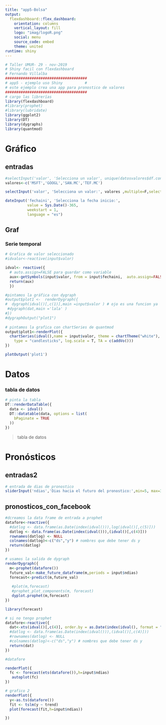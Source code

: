 ```yaml
---
title: "app5-Bolsa"
output:
  flexdashboard::flex_dashboard:
    orientation: columns
    vertical_layout: fill
    logo: "imag/logoR.png"
    social: menu
    source_code: embed
    theme: united
runtime: shiny 
---
```


```r

# Taller UMUR- 29 - nov-2019
# Shiny facil con flexdashboard
# Fernando Villalba
#####################################
# app5 - ejemplo uso Shiny          #
# este ejemplo crea una app para pronostico de valores
#####################################
# cargo las librerías
library(flexdashboard)
#library(prophet)
#library(lubridate)
library(ggplot2)
library(DT)
library(dygraphs)
library(quantmod)
```

# Gráfico {data-icon="fa-chart-area"}

## entradas {.sidebar }

```r

#selectInput('valor', 'Selecciona un valor', unique(datosvalores$df.control$ticker) ,multiple=F)
valores<-c('MSFT','GOOGL','SAN.MC','TEF.MC')

selectInput('valor', 'Selecciona un valor:', valores ,multiple=F,selected = 1)

dateInput('fechaini', 'Selecciona la fecha inicio:',
          value = Sys.Date()-365,
          weekstart = 1,
          language = "es")
```

## Graf

### Serie temporal

```r
# Grafica de valor seleccionado
#idvalor<-reactive(input$valor)

idval<- reactive({
  # auto.assign=FALSE para guardar como variable
  aux<-getSymbols(input$valor, from = input$fechaini,  auto.assign=FALSE)
  return(aux)
  })

#pintamos la gráfica con dygraph
#output$plot1 <-  renderDygraph({
#  dygraph(idval()[,c(1)],main =input$valor ) # ojo es una funcion ya
 #dygraph(dat,main ='lala' ) 
#})
#dygraphOutput("plot1")
  
# pintamos la grafica con chartSeries de quantmod
output$plot1<-renderPlot({    
  chartSeries(idval(),name = input$valor, theme = chartTheme("white"),
    type = "candlesticks", log.scale = T, TA = c(addVo()))
})

plotOutput('plot1')

```

# Datos {data-icon="fa-database"}

### tabla de datos

```r
# pinta la tabla
DT::renderDataTable({
  data <- idval()
  DT::datatable(data, options = list(
    bPaginate = TRUE
  ))
})

```

> tabla de datos

# Pronósticos {data-icon="fa-chart-line"}

## entradas2 {.sidebar }

```r
# entrada de dias de pronostico
sliderInput('ndias','Dias hacia el futuro del pronostico:',min=5, max=365,value=60)

```

## pronosticos_con_facebook

```r
#dcreamos la data frame de entrada a prophet
datafore<-reactive({
  #datlog <- data.frame(as.Date(index(idval())),log(idval()[,c(5)])) 
  datlog <- data.frame(as.Date(index(idval())),(idval()[,c(4)])) 
  rownames(datlog) <- NULL
  colnames(datlog)<-c("ds","y") # nombres que debe tener ds y
  return(datlog)
})

# usamos la salida de dygraph
renderDygraph({
  m<-prophet(datafore())
  future_val<-make_future_dataframe(m,periods = input$ndias)
  forecast<-predict(m,future_val)
  
   #plot(m,forecast)
   #prophet_plot_components(m, forecast)
   dyplot.prophet(m,forecast)
})


```


```r
library(forecast)

# si no tengo prophet
datafore<-reactive({
  dat<-xts(idval()[,c(4)], order.by = as.Date(index(idval(), format = "%d/%m/%Y")))
  #datlog <- data.frame(as.Date(index(idval())),(idval()[,c(4)])) 
  #rownames(datlog) <- NULL
  #colnames(datlog)<-c("ds","y") # nombres que debe tener ds y
  return(dat)
})

#datafore

renderPlot({
  fc <- forecast(ets(datafore()),h=input$ndias)
   autoplot(fc)
})

# grafico 2
renderPlot({
  y<-as.ts(datafore())
  fit <- tslm(y ~ trend)
  plot(forecast(fit,h=input$ndias))

})
```

